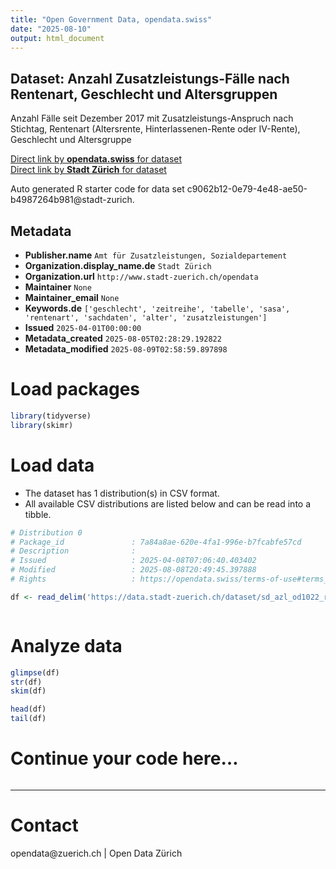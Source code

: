 ```yaml
---
title: "Open Government Data, opendata.swiss"
date: "2025-08-10"
output: html_document
---
```


## Dataset: Anzahl Zusatzleistungs-Fälle nach Rentenart, Geschlecht und Altersgruppen

Anzahl Fälle seit Dezember 2017 mit Zusatzleistungs-Anspruch nach Stichtag, Rentenart (Altersrente, Hinterlassenen-Rente oder IV-Rente), Geschlecht und Altersgruppe 


[Direct link by **opendata.swiss** for dataset](https://opendata.swiss/de/dataset/anzahl-zusatzleistungs-falle-nach-rentenart-geschlecht-und-altersgruppen)<br>
[Direct link by **Stadt Zürich** for dataset](https://data.stadt-zuerich.ch/dataset/sd_azl_od1022_rentenart_geschlecht_alter)

Auto generated R starter code for data set c9062b12-0e79-4e48-ae50-b4987264b981@stadt-zurich.

## Metadata

- **Publisher.name** `Amt für Zusatzleistungen, Sozialdepartement`
- **Organization.display_name.de** `Stadt Zürich`
- **Organization.url** `http://www.stadt-zuerich.ch/opendata`
- **Maintainer** `None`
- **Maintainer_email** `None`
- **Keywords.de** `['geschlecht', 'zeitreihe', 'tabelle', 'sasa', 'rentenart', 'sachdaten', 'alter', 'zusatzleistungen']`
- **Issued** `2025-04-01T00:00:00`
- **Metadata_created** `2025-08-05T02:28:29.192822`
- **Metadata_modified** `2025-08-09T02:58:59.897898`


# Load packages

```r

library(tidyverse)
library(skimr)

```

# Load data

-   The dataset has 1 distribution(s) in CSV format.
-   All available CSV distributions are listed below and can be read into a tibble.

```r

# Distribution 0
# Package_id               : 7a84a8ae-620e-4fa1-996e-b7fcabfe57cd
# Description              : 
# Issued                   : 2025-04-08T07:06:40.403402
# Modified                 : 2025-08-08T20:49:45.397888
# Rights                   : https://opendata.swiss/terms-of-use#terms_open

df <- read_delim('https://data.stadt-zuerich.ch/dataset/sd_azl_od1022_rentenart_geschlecht_alter/download/SOS102OD1022.csv')



```

# Analyze data

```r

glimpse(df)
str(df)
skim(df)

head(df)
tail(df)

```

# Continue your code here...

```r

```

------------------------------------------------------------------------

# Contact

opendata@zuerich.ch | Open Data Zürich
